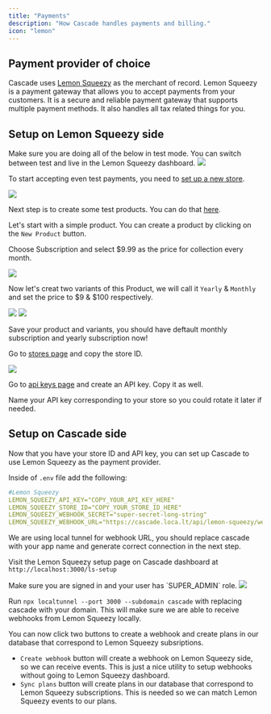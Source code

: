 ```yaml
---
title: "Payments"
description: "How Cascade handles payments and billing."
icon: "lemon"
---
```


## Payment provider of choice

Cascade uses [Lemon Squeezy](https://lemonsqueezy.com) as the merchant of record. Lemon Squeezy is a payment gateway that allows you to accept payments from your customers. It is a secure and reliable payment gateway that supports multiple payment methods. It also handles all tax related things for you.

## Setup on Lemon Squeezy side

<Warning>
  Make sure you are doing all of the below in test mode. You can switch between
  test and live in the Lemon Squeezy dashboard.
</Warning>

<Frame>
  <img src="/images/ls-new-store.jpeg" style={{ borderRadius: "0.5rem" }} />
</Frame>

To start accepting even test payments, you need to [set up a new store](https://app.lemonsqueezy.com/settings/store/new).

<Frame>
  <img src="/images/ls-test.jpeg" style={{ borderRadius: "0.5rem" }} />
</Frame>

Next step is to create some test products. You can do that [here](https://app.lemonsqueezy.com/products).

Let's start with a simple product. You can create a product by clicking on the `New Product` button.

Choose Subscription and select $9.99 as the price for collection every month.

<Frame>
  <img src="/images/ls-month-sub.jpeg" style={{ borderRadius: "0.5rem" }} />
</Frame>

Now let's creat two variants of this Product, we will call it `Yearly` & `Monthly` and set the price to $9 & $100 respectively.

<Frame>
  <img src="/images/ls-variant.jpeg" style={{ borderRadius: "0.5rem" }} />
</Frame>

<Frame>
  <img
    src="/images/ls-variant-yearly.jpeg"
    style={{ borderRadius: "0.5rem" }}
  />
</Frame>

Save your product and variants, you should have deftault monthly subscription and yearly subscription now!

Go to [stores page](https://app.lemonsqueezy.com/settings/stores) and copy the store ID.

<Frame>
  <img src="/images/ls-stores.jpeg" style={{ borderRadius: "0.5rem" }} />
</Frame>

Go to [api keys page](https://app.lemonsqueezy.com/settings/api) and create an API key. Copy it as well.

<Tip>

Name your API key corresponding to your store so you could rotate it later if needed.

</Tip>

## Setup on Cascade side

Now that you have your store ID and API key, you can set up Cascade to use Lemon Squeezy as the payment provider.

Inside of `.env` file add the following:

```yml
#Lemon Squeezy
LEMON_SQUEEZY_API_KEY="COPY_YOUR_API_KEY_HERE"
LEMON_SQUEEZY_STORE_ID="COPY_YOUR_STORE_ID_HERE"
LEMON_SQUEEZY_WEBHOOK_SECRET="super-secret-long-string"
LEMON_SQUEEZY_WEBHOOK_URL="https://cascade.loca.lt/api/lemon-squeezy/webhook"
```

<Warning>
  We are using local tunnel for webhook URL, you should replace cascade with
  your app name and generate correct connection in the next step.
</Warning>

Visit the Lemon Squeezy setup page on Cascade dashboard at `http://localhost:3000/ls-setup`

<Warning>
  Make sure you are signed in and your user has `SUPER_ADMIN` role.
</Warning>

<Frame>
  <img
    src="/images/ls-setup-dashboard.jpeg"
    style={{ borderRadius: "0.5rem" }}
  />
</Frame>

Run `npx localtunnel --port 3000 --subdomain cascade` with replacing cascade with your domain. This will make sure we are able to receive webhooks from Lemon Squeezy locally.

You can now click two buttons to create a webhook and create plans in our database that correspond to Lemon Squeezy subsriptions.

- `Create webhook` button will create a webhook on Lemon Squeezy side, so we can receive events. This is just a nice utility to setup webhooks without going to Lemon Squeezy dashboard.
- `Sync plans` button will create plans in our database that correspond to Lemon Squeezy subscriptions. This is needed so we can match Lemon Squeezy events to our plans.
